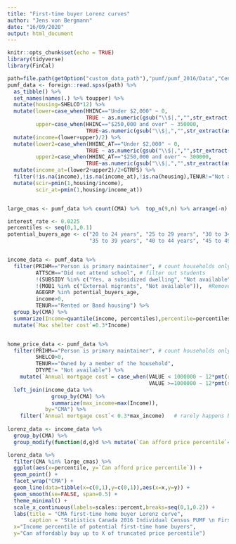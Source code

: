 ```yaml
---
title: "First-time buyer Lorenz curves"
author: "Jens von Bergmann"
date: "16/09/2020"
output: html_document
---
```


```r
knitr::opts_chunk$set(echo = TRUE)
library(tidyverse)
library(FinCal)
```


```r
path=file.path(getOption("custom_data_path"),"pumf/pumf_2016/Data","Census_2016_Individual_PUMF.sav") 
pumf_data <- foreign::read.spss(path) %>%
  as_tibble() %>%
  set_names(names(.) %>% toupper) %>%
  mutate(housing=SHELCO*12) %>%
  mutate(lower=case_when(HHINC=="Under $2,000" ~ 0,
                         TRUE ~ as.numeric(gsub("\\$|,","",str_extract(as.character(HHINC),"^\\$[\\d,]+")))),
         upper=case_when(HHINC=="$250,000 and over" ~ 350000,
                         TRUE~as.numeric(gsub("\\$|,","",str_extract(as.character(HHINC),"\\$[\\d,]+$"))))) %>%
  mutate(income=(lower+upper)/2) %>%
  mutate(lower2=case_when(HHINC_AT=="Under $2,000" ~ 0,
                         TRUE ~ as.numeric(gsub("\\$|,","",str_extract(as.character(HHINC_AT),"^\\$[\\d,]+")))),
         upper2=case_when(HHINC_AT=="$250,000 and over" ~ 300000,
                         TRUE~as.numeric(gsub("\\$|,","",str_extract(as.character(HHINC_AT),"\\$[\\d,]+$"))))) %>%
  mutate(income_at=(lower2+upper2)/2+GTRFS) %>%
  filter(!is.na(income),!is.na(income_at),!is.na(housing),TENUR!="Not available") %>%
  mutate(scir=pmin(1,housing/income),
         scir_at=pmin(1,housing/income_at))


large_cmas <- pumf_data %>% count(CMA) %>%  top_n(9,n) %>% arrange(-n) %>% pull(CMA)
```




```r
interest_rate <- 0.0225
percentiles <- seq(0,1,0.1)
potential_buyers_age <- c("20 to 24 years", "25 to 29 years", "30 to 34 years", 
                          "35 to 39 years", "40 to 44 years", "45 to 49 years")


income_data <- pumf_data %>%
  filter(PRIHM=="Person is primary maintainer", # count households only once
         ATTSCH=="Did not attend school", # filter out students
         !(SUBSIDY %in% c("Yes, a subsidized dwelling", "Not available")),
         !(MOB1 %in% c("External migrants", "Not available")),  #Remove 1st year external migrants
         AGEGRP %in% potential_buyers_age, 
         income>0,
         TENUR=="Rented or Band housing") %>%
  group_by(CMA) %>%
  summarize(Income=quantile(income, percentiles),percentile=percentiles,.groups="drop") %>%
  mutate(`Max shelter cost`=0.3*Income)


home_price_data <- pumf_data %>%
  filter(PRIHM=="Person is primary maintainer", # count households only once
         SHELCO>0, 
         TENUR=="Owned by a member of the household",
         DTYPE!= "Not available") %>%
    mutate(`Annual mortgage cost`= case_when(VALUE < 1000000 ~ 12*pmt(r=(interest_rate/12),pv=-0.99*VALUE, n=300, fv=0), #.99 is 5% down with 4% mortgage insurance  financed
                                             VALUE >=1000000 ~ 12*pmt(r=(interest_rate/12),pv=-0.8*VALUE, n=360, fv=0))) %>%
  left_join(income_data %>%
              group_by(CMA) %>%
              summarize(max_income=max(Income)),
            by="CMA") %>%
    filter(`Annual mortgage cost`< 0.3*max_income)   # rarely happens because of top-coding
  
lorenz_data <- income_data %>%
  group_by(CMA) %>%
  group_modify(function(d,g)d %>% mutate(`Can afford price percentile`= ecdf(filter(home_price_data,CMA==g$CMA)$`Annual mortgage cost`)(`Max shelter cost`))) 

lorenz_data %>%
  filter(CMA %in% large_cmas) %>%
  ggplot(aes(x=percentile, y=`Can afford price percentile`)) +
  geom_point() +
  facet_wrap("CMA") +
  geom_line(data=tibble(x=c(0,1),y=c(0,1)),aes(x=x,y=y)) +
  geom_smooth(se=FALSE, span=0.5) +
  theme_minimal() + 
  scale_x_continuous(labels=scales::percent,breaks=seq(0,1,0.2)) +
  labs(title = "CMA first-time home buyer Lorenz curve",
       caption = "Statistics Canada 2016 Individual Census PUMF \n First-time home buyer income is proxied by using household income for under 50 years old non-subsidized, non-student, non-first year external migr renter households \n Affordability set at 30% of household income \n Assumes 5% down payment, 25 year amortization, and 2.25% mortgage rate for sub $1 million properties and \n 20% down payment, 30 year amortization, and 2.5% mortgage rate for  $1 million + properties \n Distribution of prices truncated to affordable to max of income for under 60 years old non-subsidized renter households",
  x="Income percentile of potential first-time home buyers",
  y="Can affordably buy up to X of truncated price percentile")
```

